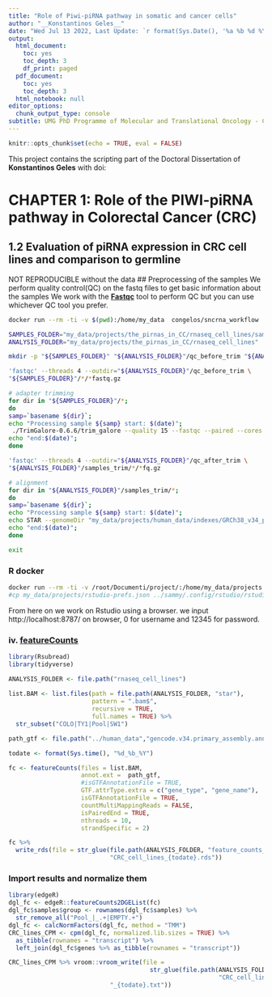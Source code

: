 ```yaml
---
title: "Role of Piwi-piRNA pathway in somatic and cancer cells"
author: "__Konstantinos Geles__"
date: "Wed Jul 13 2022, Last Update: `r format(Sys.Date(), '%a %b %d %Y')`"
output:
  html_document:
    toc: yes
    toc_depth: 3
    df_print: paged
  pdf_document:
    toc: yes
    toc_depth: 3
  html_notebook: null
editor_options:
  chunk_output_type: console
subtitle: UMG PhD Programme of Molecular and Translational Oncology - Circle XXXIV
---
```


```r
knitr::opts_chunk$set(echo = TRUE, eval = FALSE)
```

This project contains the scripting part of the Doctoral Dissertation of **Konstantinos Geles** with doi:   

# CHAPTER 1: Role of the PIWI-piRNA pathway in Colorectal Cancer (CRC)  
  
## 1.2 Evaluation of piRNA expression in CRC cell lines and comparison to germline 

NOT REPRODUCIBLE without the data 
## Preprocessing of the samples
We perform quality control(QC) on the fastq files to get basic information
about the samples
We work with the __[Fastqc](https://www.bioinformatics.babraham.ac.uk/projects/fastqc/)__ tool to perform QC but you can use whichever QC tool you prefer.
```bash
docker run --rm -ti -v $(pwd):/home/my_data  congelos/sncrna_workflow

SAMPLES_FOLDER="my_data/projects/the_pirnas_in_CC/rnaseq_cell_lines/samples"
ANALYSIS_FOLDER="my_data/projects/the_pirnas_in_CC/rnaseq_cell_lines"

mkdir -p "${SAMPLES_FOLDER}" "${ANALYSIS_FOLDER}"/qc_before_trim "${ANALYSIS_FOLDER}"/qc_after_trim  "${ANALYSIS_FOLDER}"/samples_trim "${ANALYSIS_FOLDER}"/star

'fastqc' --threads 4 --outdir="${ANALYSIS_FOLDER}"/qc_before_trim \
"${SAMPLES_FOLDER}"/*/*fastq.gz 

# adapter trimming
for dir in "${SAMPLES_FOLDER}"/*; 
do 
samp=`basename ${dir}`;  
echo "Processing sample ${samp} start: $(date)"; 
 ./TrimGalore-0.6.6/trim_galore --quality 15 --fastqc --paired --cores 6 -o "${ANALYSIS_FOLDER}"/samples_trim --path_to_cutadapt "/root/miniconda/bin/cutadapt" ${dir}/*_R1_001.fastq.gz ${dir}/*_R2_001.fastq.gz
echo "end:$(date)";
done

'fastqc' --threads 4 --outdir="${ANALYSIS_FOLDER}"/qc_after_trim \
"${ANALYSIS_FOLDER}"/samples_trim/*/*fq.gz 

# alignment
for dir in "${ANALYSIS_FOLDER}"/samples_trim/*; 
do  
samp=`basename ${dir}`;
echo "Processing sample ${samp} start: $(date)";   
echo STAR --genomeDir "my_data/projects/human_data/indexes/GRCh38_v34_public_STAR"  --genomeLoad LoadAndKeep --limitBAMsortRAM 40000000000 --readFilesIn ${dir}/*_R1_001_val_1.fq.gz ${dir}/*_R2_001_val_2.fq.gz --readFilesCommand zcat --runThreadN 10 --outSAMattributes NH HI NM MD --outSAMtype BAM SortedByCoordinate --outReadsUnmapped Fastx --outFileNamePrefix "${ANALYSIS_FOLDER}/star/${samp}_align/${samp}_"; 
echo "end:$(date)"; 
done

exit
```

### R docker
```bash
docker run --rm -ti -v /root/Documenti/project/:/home/my_data/projects -p 8787:8787 -e PASSWORD=12345 -e USER=$USER -e USERID=$UID rocker_tidyverse_plus_de_pckages:v_3_14
#cp my_data/projects/rstudio-prefs.json ../sammy/.config/rstudio/rstudio-prefs.json
```

From here on we work on Rstudio using a browser. 
we input http://localhost:8787/ on browser, 0 for username and 12345 for password.

### iv. __[featureCounts](http://subread.sourceforge.net/)__
```r
library(Rsubread)
library(tidyverse)

ANALYSIS_FOLDER <- file.path("rnaseq_cell_lines")
  
list.BAM <- list.files(path = file.path(ANALYSIS_FOLDER, "star"), 
                       pattern = ".bam$", 
                       recursive = TRUE, 
                       full.names = TRUE) %>%
  str_subset("COLO|TY1|Pool|SW1")

path_gtf <- file.path("../human_data","gencode.v34.primary_assembly.annotation.gtf.gz")

todate <- format(Sys.time(), "%d_%b_%Y")

fc <- featureCounts(files = list.BAM,
                    annot.ext =  path_gtf,
                    #isGTFAnnotationFile = TRUE,
                    GTF.attrType.extra = c("gene_type", "gene_name"),
                    isGTFAnnotationFile = TRUE,
                    countMultiMappingReads = FALSE,
                    isPairedEnd = TRUE,
                    nthreads = 10,
                    strandSpecific = 2)

fc %>% 
  write_rds(file = str_glue(file.path(ANALYSIS_FOLDER, "feature_counts_"), 
                            "CRC_cell_lines_{todate}.rds"))
```

### Import results and normalize them
```r
library(edgeR)
dgl_fc <- edgeR::featureCounts2DGEList(fc)
dgl_fc$samples$group <- rownames(dgl_fc$samples) %>% 
  str_remove_all("Pool_|_.+|EMPTY.+")
dgl_fc <- calcNormFactors(dgl_fc, method = "TMM")
CRC_lines_CPM <- cpm(dgl_fc, normalized.lib.sizes = TRUE) %>%
  as_tibble(rownames = "transcript") %>%
  left_join(dgl_fc$genes %>% as_tibble(rownames = "transcript"))

CRC_lines_CPM %>% vroom::vroom_write(file = 
                                       str_glue(file.path(ANALYSIS_FOLDER,
                                                          "CRC_cell_lines_RNA_seq_CPM"), 
                            "_{todate}.txt"))
```

